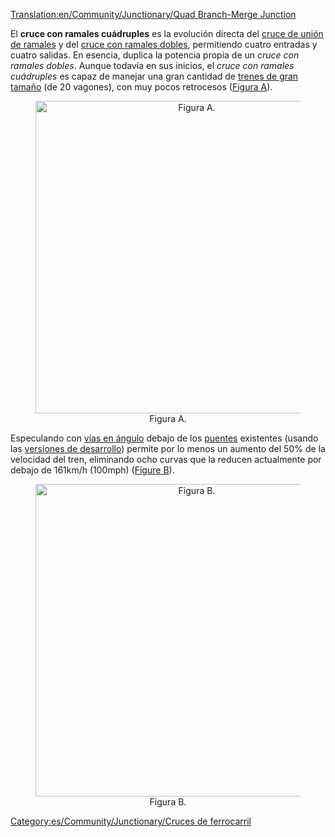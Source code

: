 [[Translation:en/Community/Junctionary/Quad Branch-Merge Junction]]

{{es/Community/Junctionary/Menú de Cruces}}
El '''cruce con ramales cuádruples''' es la evolución directa del [[es/Community/Junctionary/Cruce unión de ramales|cruce de unión de ramales]] y del [[es/Community/Junctionary/Cruce con ramales dobles|cruce con ramales dobles]], permitiendo cuatro entradas y cuatro salidas. En esencia, duplica la potencia propia de un ''cruce con ramales dobles''. Aunque todavía en sus inicios, el ''cruce con ramales cuádruples'' es capaz de manejar una gran cantidad de [[es/Trenes mamut|trenes de gran tamaño]] (de 20 vagones), con muy pocos retrocesos ([[:File:en/Community/Junctionary/NewQBMJ.png|Figura A]]).

<center>[[File:en/Community/Junctionary/NewQBMJ.png|thumb|center|500px|Figura A.]]</center>

Especulando con [[es/Archive/Manual/Nuevos puentes|vías en ángulo]] debajo de los [[es/Manual/Puentes|puentes]] existentes (usando las [[es/Archive/Community/Versión de desarrollo|versiones de desarrollo]]) permite por lo menos un aumento del 50% de la velocidad del tren, eliminando ocho curvas que la reducen actualmente por debajo de 161km/h (100mph) ([[:File:en/Community/Junctionary/Sharpcorners.png|Figure B]]).

<center>[[File:en/Community/Junctionary/Sharpcorners.png|thumb|center|500px|Figura B.]]</center>

[[Category:es/Community/Junctionary/Cruces de ferrocarril]]